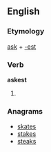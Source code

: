 ==English==

===Etymology===
[[ask]] + [[-est]]

===Verb===
'''askest'''

# {{context|archaic|lang=en}} {{en-archaic second-person singular of|ask}}

===Anagrams===
* [[skates#English|skates]]
* [[stakes#English|stakes]]
* [[steaks#English|steaks]]